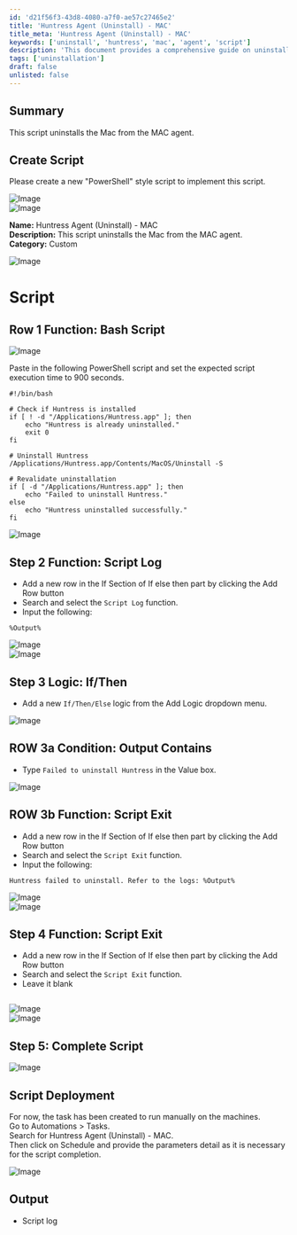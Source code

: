 ```yaml
---
id: 'd21f56f3-43d8-4080-a7f0-ae57c27465e2'
title: 'Huntress Agent (Uninstall) - MAC'
title_meta: 'Huntress Agent (Uninstall) - MAC'
keywords: ['uninstall', 'huntress', 'mac', 'agent', 'script']
description: 'This document provides a comprehensive guide on uninstalling the Huntress agent from a Mac system using a custom script. It includes step-by-step instructions for creating and deploying the script, as well as handling potential errors during the uninstallation process.'
tags: ['uninstallation']
draft: false
unlisted: false
---
```

## Summary

This script uninstalls the Mac from the MAC agent.

## Create Script

Please create a new "PowerShell" style script to implement this script.

![Image](../../../static/img/Huntress-Agent-(Uninstall)---MAC/image_1.png)  
![Image](../../../static/img/Huntress-Agent-(Uninstall)---MAC/image_2.png)  

**Name:** Huntress Agent (Uninstall) - MAC  
**Description:** This script uninstalls the Mac from the MAC agent.  
**Category:** Custom  

![Image](../../../static/img/Huntress-Agent-(Uninstall)---MAC/image_3.png)  

# Script

## Row 1 Function: Bash Script

![Image](../../../static/img/Huntress-Agent-(Uninstall)---MAC/image_4.png)  

Paste in the following PowerShell script and set the expected script execution time to 900 seconds.

```
#!/bin/bash

# Check if Huntress is installed
if [ ! -d "/Applications/Huntress.app" ]; then
    echo "Huntress is already uninstalled."
    exit 0
fi

# Uninstall Huntress
/Applications/Huntress.app/Contents/MacOS/Uninstall -S

# Revalidate uninstallation
if [ -d "/Applications/Huntress.app" ]; then
    echo "Failed to uninstall Huntress."
else
    echo "Huntress uninstalled successfully."
fi
```

![Image](../../../static/img/Huntress-Agent-(Uninstall)---MAC/image_5.png)  

## Step 2 Function: Script Log

- Add a new row in the If Section of If else then part by clicking the Add Row button
- Search and select the `Script Log` function.
- Input the following:  

```
%Output%
```

![Image](../../../static/img/Huntress-Agent-(Uninstall)---MAC/image_6.png)  
![Image](../../../static/img/Huntress-Agent-(Uninstall)---MAC/image_7.png)  

## Step 3 Logic: If/Then

- Add a new `If/Then/Else` logic from the Add Logic dropdown menu.  

![Image](../../../static/img/Huntress-Agent-(Uninstall)---MAC/image_8.png)  

## ROW 3a Condition: Output Contains

- Type `Failed to uninstall Huntress` in the Value box.  

![Image](../../../static/img/Huntress-Agent-(Uninstall)---MAC/image_9.png)  

## ROW 3b Function: Script Exit

- Add a new row in the If Section of If else then part by clicking the Add Row button
- Search and select the `Script Exit` function.
- Input the following:  

```
Huntress failed to uninstall. Refer to the logs: %Output%
```

![Image](../../../static/img/Huntress-Agent-(Uninstall)---MAC/image_10.png)  
![Image](../../../static/img/Huntress-Agent-(Uninstall)---MAC/image_11.png)  

## Step 4 Function: Script Exit

- Add a new row in the If Section of If else then part by clicking the Add Row button
- Search and select the `Script Exit` function.
- Leave it blank  

```
```

![Image](../../../static/img/Huntress-Agent-(Uninstall)---MAC/image_10.png)  
![Image](../../../static/img/Huntress-Agent-(Uninstall)---MAC/image_12.png)  

## Step 5: Complete Script

![Image](../../../static/img/Huntress-Agent-(Uninstall)---MAC/image_13.png)  

## Script Deployment

For now, the task has been created to run manually on the machines.  
Go to Automations > Tasks.  
Search for Huntress Agent (Uninstall) - MAC.  
Then click on Schedule and provide the parameters detail as it is necessary for the script completion.  

![Image](../../../static/img/Huntress-Agent-(Uninstall)---MAC/image_14.png)  

## Output

- Script log











